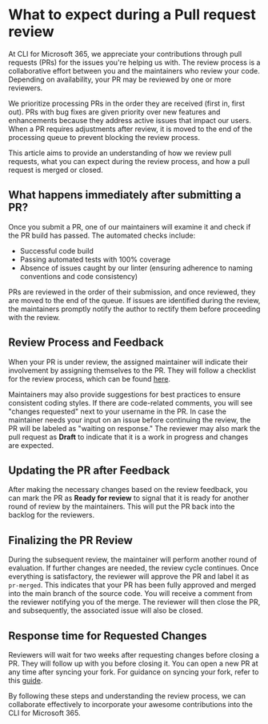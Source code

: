 # What to expect during a Pull request review

At CLI for Microsoft 365, we appreciate your contributions through pull requests (PRs) for the issues you're helping us with. The review process is a collaborative effort between you and the maintainers who review your code. Depending on availability, your PR may be reviewed by one or more reviewers.

We prioritize processing PRs in the order they are received (first in, first out). PRs with bug fixes are given priority over new features and enhancements because they address active issues that impact our users. When a PR requires adjustments after review, it is moved to the end of the processing queue to prevent blocking the review process.

This article aims to provide an understanding of how we review pull requests, what you can expect during the review process, and how a pull request is merged or closed.

## What happens immediately after submitting a PR?

Once you submit a PR, one of our maintainers will examine it and check if the PR build has passed. The automated checks include:

- Successful code build
- Passing automated tests with 100% coverage
- Absence of issues caught by our linter (ensuring adherence to naming conventions and code consistency)

PRs are reviewed in the order of their submission, and once reviewed, they are moved to the end of the queue. If issues are identified during the review, the maintainers promptly notify the author to rectify them before proceeding with the review.

## Review Process and Feedback

When your PR is under review, the assigned maintainer will indicate their involvement by assigning themselves to the PR. They will follow a checklist for the review process, which can be found [here](https://github.com/pnp/cli-microsoft365/wiki/PR-checklist).

Maintainers may also provide suggestions for best practices to ensure consistent coding styles. If there are code-related comments, you will see "changes requested" next to your username in the PR. In case the maintainer needs your input on an issue before continuing the review, the PR will be labeled as "waiting on response." The reviewer may also mark the pull request as **Draft** to indicate that it is a work in progress and changes are expected.

## Updating the PR after Feedback

After making the necessary changes based on the review feedback, you can mark the PR as **Ready for review** to signal that it is ready for another round of review by the maintainers. This will put the PR back into the backlog for the reviewers.

## Finalizing the PR Review

During the subsequent review, the maintainer will perform another round of evaluation. If further changes are needed, the review cycle continues. Once everything is satisfactory, the reviewer will approve the PR and label it as `pr-merged`. This indicates that your PR has been fully approved and merged into the main branch of the source code. You will receive a comment from the reviewer notifying you of the merge. The reviewer will then close the PR, and subsequently, the associated issue will also be closed.

## Response time for Requested Changes

Reviewers will wait for two weeks after requesting changes before closing a PR. They will follow up with you before closing it. You can open a new PR at any time after syncing your fork. For guidance on syncing your fork, refer to this [guide](https://github.com/pnp/cli-microsoft365/blob/main/CONTRIBUTING.mdx#tips).

By following these steps and understanding the review process, we can collaborate effectively to incorporate your awesome contributions into the CLI for Microsoft 365.
